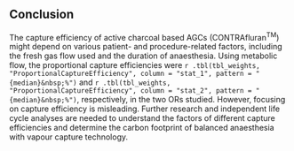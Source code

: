 ## Conclusion

The capture efficiency of active charcoal based AGCs (CONTRAfluran^TM^)
might depend on various patient- and procedure-related factors, including
the fresh gas flow used and the duration of anaesthesia.
Using metabolic flow, the proportional capture efficiencies were
`r .tbl(tbl_weights, "ProportionalCaptureEfficiency", column = "stat_1", pattern = "{median}&nbsp;%")`
and
`r .tbl(tbl_weights, "ProportionalCaptureEfficiency", column = "stat_2", pattern = "{median}&nbsp;%")`,
respectively, in the two ORs studied.
However, focusing on capture efficiency is misleading.
Further research and independent life cycle analyses are needed
to understand the factors of different capture efficiencies and
determine the carbon footprint of balanced anaesthesia with vapour capture
technology.
